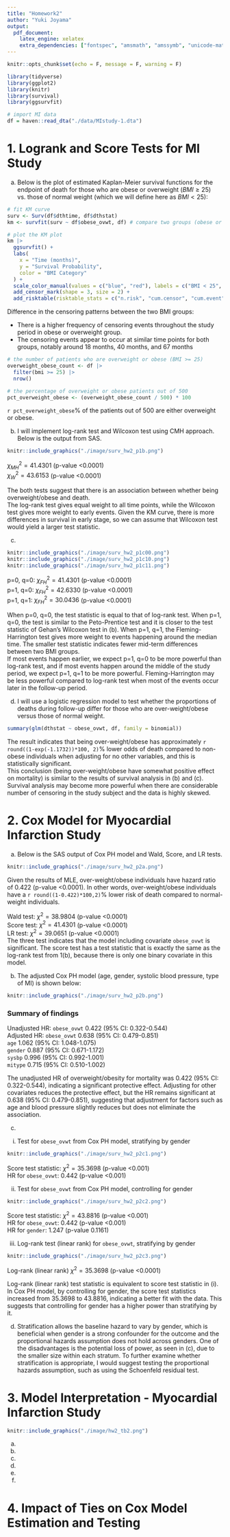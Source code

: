 ```yaml
---
title: "Homework2"
author: "Yuki Joyama"
output: 
  pdf_document:
    latex_engine: xelatex
    extra_dependencies: ["fontspec", "amsmath", "amssymb", "unicode-math"]
---
```


```r
knitr::opts_chunk$set(echo = F, message = F, warning = F)

library(tidyverse)
library(ggplot2)
library(knitr)
library(survival)
library(ggsurvfit)
```

```r
# import MI data
df = haven::read_dta("./data/MIstudy-1.dta")
```

# 1. Logrank and Score Tests for MI Study
(a) Below is the plot of estimated Kaplan-Meier survival functions for the endpoint of death for those who are obese or overweight ($BMI\geq 25$) vs. those of normal weight (which we will define here as $BMI<25$):
```r
# fit KM curve
surv <- Surv(df$dthtime, df$dthstat)
km <- survfit(surv ~ df$obese_ovwt, df) # compare two groups (obese or overweight vs. normal weight)

# plot the KM plot
km |> 
  ggsurvfit() +
  labs(
    x = "Time (months)",
    y = "Survival Probability",
    color = "BMI Category"
  ) +
  scale_color_manual(values = c("blue", "red"), labels = c("BMI < 25", "BMI >= 25")) +
  add_censor_mark(shape = 3, size = 2) +
  add_risktable(risktable_stats = c("n.risk", "cum.censor", "cum.event"))
```

Difference in the censoring patterns between the two BMI groups:

- There is a higher frequency of censoring events throughout the study period in obese or overweight group.
- The censoring events appear to occur at similar time points for both groups, notably around 18 months, 40 months, and 67 months

```r
# the number of patients who are overweight or obese (BMI >= 25)
overweight_obese_count <- df |> 
  filter(bmi >= 25) |> 
  nrow()

# the percentage of overweight or obese patients out of 500
pct_overweight_obese <- (overweight_obese_count / 500) * 100
```

`r pct_overweight_obese`% of the patients out of 500 are either overweight or obese.

(b) I will implement log-rank test and Wilcoxon test using CMH approach. Below is the output from SAS.      
```r
knitr::include_graphics("./image/surv_hw2_p1b.png")
``` 

$\chi^2_{MH} = 41.4301$ (p-value <0.0001)  
$\chi^2_{W}=43.6153$ (p-value <0.0001)

The both tests suggest that there is an association between whether being overweight/obese and death.  
The log-rank test gives equal weight to all time points, while the Wilcoxon test gives more weight to early events. Given the KM curve, there is more differences in survival in early stage, so we can assume that Wilcoxon test would yield a larger test statistic. 

(c)    
```r
knitr::include_graphics("./image/surv_hw2_p1c00.png")
knitr::include_graphics("./image/surv_hw2_p1c10.png")
knitr::include_graphics("./image/surv_hw2_p1c11.png")
```

p=0, q=0: $\chi^2_{FH} = 41.4301$ (p-value <0.0001)   
p=1, q=0: $\chi^2_{FH} = 42.6330$ (p-value <0.0001)   
p=1, q=1: $\chi^2_{FH} = 30.0436$ (p-value <0.0001)  

When p=0, q=0, the test statistic is equal to that of log-rank test. When p=1, q=0, the test is similar to the Peto-Prentice test and it is closer to the test statistic of Gehan's Wilcoxon test in (b). When p=1, q=1, the Fleming-Harrington test gives more weight to events happening around the median time. The smaller test statistic indicates fewer mid-term differences between two BMI groups.  
If most events happen earlier, we expect p=1, q=0 to be more powerful than log-rank test, and if most events happen around the middle of the study period, we expect p=1, q=1 to be more powerful. Fleming-Harrington may be less powerful compared to log-rank test when most of the events occur later in the follow-up period.    

(d) I will use a logistic regression model to test whether the proportions of deaths during follow-up differ for those who are over-weight/obese versus those of normal weight. 
```r
summary(glm(dthstat ~ obese_ovwt, df, family = binomial))
```
The result indicates that being over-weight/obese has approximately `r round((1-exp(-1.1732))*100, 2)`% lower odds of death compared to non-obese individuals when adjusting for no other variables, and this is statistically significant.  
This conclusion (being over-weight/obese have somewhat positive effect on mortality) is similar to the results of survival analysis in (b) and (c). Survival analysis may become more powerful when there are considerable number of censoring in the study subject and the data is highly skewed.

# 2. Cox Model for Myocardial Infarction Study
(a) Below is the SAS output of Cox PH model and Wald, Score, and LR tests.   
```r
knitr::include_graphics("./image/surv_hw2_p2a.png")
```

Given the results of MLE, over-weight/obese individuals have hazard ratio of 0.422 (p-value <0.0001). In other words, over-weight/obese individuals have a `r round((1-0.422)*100,2)`% lower risk of death compared to normal-weight individuals.  

Wald test: $\chi^2=38.9804$ (p-value <0.0001)  
Score test: $\chi^2=41.4301$ (p-value <0.0001)  
LR test: $\chi^2=39.0651$ (p-value <0.0001)  
The three test indicates that the model including covariate `obese_ovwt` is significant. The score test has a test statistic that is exactly the same as the log-rank test from 1(b), because there is only one binary covariate in this model.

(b) The adjusted Cox PH model (age, gender, systolic blood pressure, type of MI) is shown below:
```r
knitr::include_graphics("./image/surv_hw2_p2b.png")
```

### Summary of findings 
Unadjusted HR: `obese_ovwt` 0.422 (95% CI: 0.322-0.544)   
Adjusted HR: `obese_ovwt` 0.638 (95% CI: 0.479-0.851)  
`age` 1.062 (95% CI: 1.048-1.075)   
`gender` 0.887 (95% CI: 0.671-1.172)   
`sysbp` 0.996 (95% CI: 0.992-1.001)   
`mitype` 0.715 (95% CI: 0.510-1.002)  

The unadjusted HR of overweight/obesity for mortality was 0.422 (95% CI: 0.322-0.544), indicating a significant protective effect. Adjusting for other covariates reduces the protective effect, but the HR remains significant at 0.638 (95% CI: 0.479-0.851), suggesting that adjustment for factors such as age and blood pressure slightly reduces but does not eliminate the association.  

(c)   

i. Test for `obese_ovwt` from Cox PH model, stratifying by gender    
```r
knitr::include_graphics("./image/surv_hw2_p2c1.png")
```

Score test statistic: $\chi^2=35.3698$ (p-value <0.001)    
HR for `obese_ovwt`: 0.442 (p-value <0.001)   

ii. Test for `obese_ovwt` from Cox PH model, controlling for gender   
```r
knitr::include_graphics("./image/surv_hw2_p2c2.png")
```

Score test statistic: $\chi^2=43.8816$ (p-value <0.001)  
HR for `obese_ovwt`: 0.442 (p-value <0.001)    
HR for `gender`: 1.247 (p-value 0.1161)    

iii. Log-rank test (linear rank) for `obese_ovwt`, stratifying by gender  
```r
knitr::include_graphics("./image/surv_hw2_p2c3.png")
```

Log-rank (linear rank) $\chi^2=35.3698$ (p-value <0.0001)  

Log-rank (linear rank) test statistic is equivalent to score test statistic in (i).  
In Cox PH model, by controlling for gender, the score test statistics increased from 35.3698 to 43.8816, indicating a better fit with the data. This suggests that controlling for gender has a higher power than stratifying by it.  

(d) Stratification allows the baseline hazard to vary by gender, which is beneficial when gender is a strong confounder for the outcome and the proportional hazards assumption does not hold across genders. One of the disadvantages is the potential loss of power, as seen in (c), due to the smaller size within each stratum. To further examine whether stratification is appropriate, I would suggest testing the proportional hazards assumption, such as using the Schoenfeld residual test.

# 3. Model Interpretation - Myocardial Infarction Study
```r
knitr::include_graphics("./image/hw2_tb2.png")
```

(a)

(b)

(c)

(d)

(e)

(f)

# 4. Impact of Ties on Cox Model Estimation and Testing
